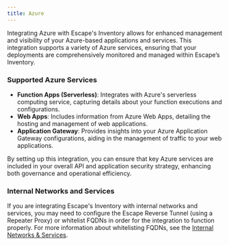 ```yaml
---
title: Azure
---
```


Integrating Azure with Escape's Inventory allows for enhanced management and visibility of your Azure-based applications and services. This integration supports a variety of Azure services, ensuring that your deployments are comprehensively monitored and managed within Escape’s Inventory.

### Supported Azure Services

- **Function Apps (Serverless)**: Integrates with Azure's serverless computing service, capturing details about your function executions and configurations.
- **Web Apps**: Includes information from Azure Web Apps, detailing the hosting and management of web applications.
- **Application Gateway**: Provides insights into your Azure Application Gateway configurations, aiding in the management of traffic to your web applications.

By setting up this integration, you can ensure that key Azure services are included in your overall API and application security strategy, enhancing both governance and operational efficiency.

### Internal Networks and Services

If you are integrating Escape's Inventory with internal networks and services, you may need to configure the Escape Reverse Tunnel (using a Repeater Proxy) or whitelist FQDNs in order for the integration to function properly. For more information about whitelisting FQDNs, see the [Internal Networks & Services](/inventory/where/intranet).